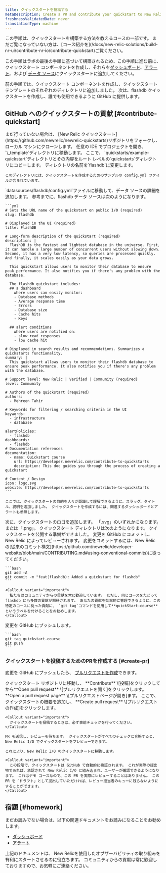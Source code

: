 ```yaml
---
title: クイックスタートを投稿する
metaDescription: Create a PR and contribute your quickstart to New Relic I/O
freshnessValidatedDate: never
translationType: machine
---
```


<Callout variant="tip">
  この手順は、クイックスタートを構築する方法を教えるコースの一部です。 まだご覧になっていない方は、[コース紹介を](/docs/new-relic-solutions/build-nr-ui/contribute-nr-io/contribute-quickstart)ご覧ください。

  この手順はラボの最後の手順に基づいて構築されるため、この手順に進む前に、クイックスタート コンポーネントを作成し、それらを[ダッシュボード](/docs/new-relic-solutions/build-nr-ui/contribute-nr-io/build-quickstart/add-dashboard)、[アラート](/docs/new-relic-solutions/build-nr-ui/contribute-nr-io/build-quickstart/add-alerts)、および [データ ソース](/docs/new-relic-solutions/build-nr-ui/contribute-nr-io/build-quickstart/add-data-source)にクイックスタートに追加してください。
</Callout>

前の手順では、クイックスタート コンポーネントを作成し、クイックスタート テンプレートのそれぞれのディレクトリに追加しました。 次は、flashdb クイックスタートを作成し、誰でも使用できるように GitHub に提供します。

## GitHub へのクイックスタートの貢献 [#contribute-quickstart]

<Steps>
  <Step>
    まだ行っていない場合は、 [New Relic クイックスタート](https://github.com/newrelic/newrelic-quickstarts)リポジトリをフォークし、ローカル マシンにクローンします。
  </Step>

  <Step>
    任意の IDE でプロジェクトを開き、 `\_template`ディレクトリに移動します。
  </Step>

  <Step>
    ここで、 `quickstarts/example-quickstart`ディレクトリとその内容をルート レベルの`quickstarts`ディレクトリにコピーします。 ディレクトリの名前を`flashdb`に変更します。

    このディレクトリには、クイックスタートを作成するためのサンプルの config.yml ファイルが含まれています。
  </Step>

  <Step>
    `datasources/flashdb/config.yml`ファイルに移動して、データ ソースの詳細を追加します。 参考までに、flashdb データ ソースは次のようになります。

    ```yml
    # Sets the URL name of the quickstart on public I/O (required)
    slug: flashdb

    # Displayed in the UI (required)
    title: FlashDB

    # Long-form description of the quickstart (required)
    description: |
      FlashDB is the fastest and lightest database in the universe. First, it can handle a large number of concurrent users without slowing down. Second, it has a very low latency, so queries are processed quickly. And finally, it scales easily as your data grows.

      This quickstart allows users to monitor their database to ensure peak performance. It also notifies you if there's any problem with the database. 

      The flashdb quickstart includes: 
      ## a dashboard 
        where users can easily monitor:
        - Database methods
        - Average response time
        - Errors
        - Database size
        - Cache hits
        - Keys

      ## alert conditions
        where users are notified on:
        - slow read responses
        - low cache hit 

    # Displayed in search results and recommendations. Summarizes a quickstarts functionality.
    summary: |
      This quickstart allows users to monitor their flashdb database to ensure peak performance. It also notifies you if there's any problem with the database. 

    # Support level: New Relic | Verified | Community (required)
    level: Community

    # Authors of the quickstart (required)
    authors:
      - Mehreen Tahir

    # Keywords for filtering / searching criteria in the UI
    keywords:
      - infrastructure
      - database

    alertPolicies:
      - flashdb
    dashboards:
      - flashdb
    # Documentation references
    documentation:
      - name: Quickstart course
        url: https://developer.newrelic.com/contribute-to-quickstarts
        description: This doc guides you through the process of creating a quickstart

    # Content / Design
    icon: logo.svg
    website: https://developer.newrelic.com/contribute-to-quickstarts
    ```

    ここでは、クイックスタートの目的を人々が認識して理解できるように、スラッグ、タイトル、説明を追加しました。 クイックスタートを作成するには、関連するダッシュボードとアラートも参照します。
  </Step>

  <Step>
    次に、クイックスタートのロゴを追加します。 「.svg」のいずれかになります。 または「.png」。 クイックスタート ディレクトリは次のようになります。
  </Step>

  <Step>
    クイックスタートを公開する準備ができました。 変更を GitHub にコミットし、New Relic によってレビューされます。 変更をコミットするには、New Relic の[従来のコミット構文](https://github.com/newrelic/developer-website/blob/main/CONTRIBUTING.md#using-conventional-commits)に従ってください。

    ```bash
    git add -A
    git commit -m "feat(flashdb): Added a quickstart for flashdb"
    ```

    <Callout variant="important">
      私たちはコミュニティからの貢献を常に歓迎しています。 ただし、同じコースをたどって flashdb にも多数の貢献が期待されます。 あなたの貢献を効率的に管理できるように、この特定のコースに従った貢献に、 `git tag`コマンドを使用して**quickStart-course**というラベルを付けることをお勧めします。
    </Callout>
  </Step>

  <Step>
    変更を GitHub にプッシュします。

    ```bash
    git tag quickstart-course
    git push
    ```
  </Step>
</Steps>

### クイックスタートを投稿するためのPRを作成する [#create-pr]

変更を GitHub にプッシュしたら、 [プルリクエストを作成](https://help.github.com/en/github/collaborating-with-issues-and-pull-requests/creating-a-pull-request)できます。

<Steps>
  <Step>
    クイックスタート リポジトリに移動し、 **Contribute** \[投稿]をクリックしてから**Open pull request** \[プルリクエストを開く]をクリックします。
  </Step>

  <Step>
    **Open a pull request page** \[プルリクエストページが開き]ます。 ここで、クイックスタートの概要を追加し、 **Create pull request** \[プルリクエストの作成]をクリックします。

    <Callout variant="important">
      クイックスタートを投稿するときは、必ず事前チェックを行ってください。
    </Callout>

    PR を送信し、レビューを待ちます。 クイックスタートがすべてのチェックに合格すると、New Relic I/O でクイックスタートをプレビューできます。

    これにより、New Relic I/O のクイックスタートに移動します。

    <Callout variant="important">
      この段階で、クイックスタートは GitHub で自動的に検証されます。 これが実際の提出物であれば、承認されて New Relic I/O に組み込まれ、ユーザーが確認できるようになります。 これはデモ コースなので、この PR を実際にレビューすることはありません。 この PR を「ドラフト」として提出していただければ、レビュー担当者のキューに残らないようにすることができます。
    </Callout>
  </Step>
</Steps>

## 宿題 [#homework]

まだお読みでない場合は、以下の関連ドキュメントをお読みになることをお勧めします。

* [ダッシュボード](/docs/query-your-data/explore-query-data/dashboards/introduction-dashboards)
* [アラート](/docs/alerts-applied-intelligence/overview/)

上記のドキュメントは、 New Relicを使用したオブザーバビリティの取り組みを有利にスタートさせるのに役立ちます。 コミュニティからの貢献は常に歓迎しておりますので、お気軽にご連絡ください。
